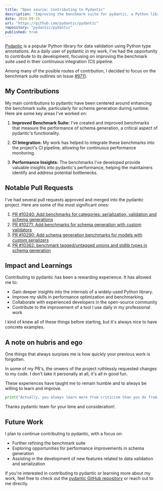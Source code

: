 ```yaml
---
title: "Open source: Contributing to Pydantic"
description: "Improving the benchmark suite for pydantic, a Python library I use daily for data validation."
date: 2024-09-25
url: "https://github.com/pydantic/pydantic"
repository: "pydantic/pydantic"
published: true
---
```


[Pydantic](https://github.com/pydantic/pydantic) is a popular Python library for data validation using Python type annotations. As a daily user of pydantic in my work, I've had the opportunity to contribute to its development, focusing on improving the benchmark suite used in their continuous integration (CI) pipeline.

Among many of the posible routes of contrbution, I decided to focus on the benchmark suite outlines on Issue [#9711](https://github.com/pydantic/pydantic/issues/9711).

## My Contributions

My main contributions to pydantic have been centered around enhancing the benchmark suite, particularly for schema generation during runtime. Here are some key areas I've worked on:

1. **Improved Benchmark Suite:** I've created and improved benchmarks that measure the performance of schema generation, a critical aspect of pydantic's functionality.

2. **CI Integration:** My work has helped to integrate these benchmarks into the project's CI pipeline, allowing for continuous performance monitoring.

3. **Performance Insights:** The benchmarks I've developed provide valuable insights into pydantic's performance, helping the maintainers identify and address potential bottlenecks.

## Notable Pull Requests

I've had several pull requests approved and merged into the pydantic project. Here are some of the most significant ones:

1. [PR #10240: Add benchmarks for categories: serialization, validation and schema generations](https://github.com/pydantic/pydantic/pull/10240)
2. [PR #10271: Add benchmarks for schema generation with custom validators](https://github.com/pydantic/pydantic/pull/10271)
3. [PR #10290: Add schema generation benchmarks for models with custom serializers](https://github.com/pydantic/pydantic/pull/10290)
4. [PR #10362: benchmark tagged/untagged unions and stdlib types in schema generation](https://github.com/pydantic/pydantic/pull/10362)

## Impact and Learnings

Contributing to pydantic has been a rewarding experience. It has allowed me to:

- Gain deeper insights into the internals of a widely-used Python library.
- Improve my skills in performance optimization and benchmarking.
- Collaborate with experienced developers in the open-source community
- Contribute to the improvement of a tool I use daily in my professional work

I kind of knew all of these things before starting, but it's always nice to have concrete examples.

## A note on hubris and ego

One things that always surpises me is how quickly your previous work is forgotten. 

In some of my PR's, the onwers of the project ruthlessly requested changes to my code. I don't take it personally at all, it's all in good fun.

These experiences have taught me to remain humble and to always be willing to learn and improve.

```python
print("Actually, you always learn more from criticism than you do from praise.")
```


Thanks pydantic team for your time and consideration!.

## Future Work

I plan to continue contributing to pydantic, with a focus on:

- Further refining the benchmark suite
- Exploring opportunities for performance improvements in schema generation
- Assisting in the development of new features related to data validation and serialization

If you're interested in contributing to pydantic or learning more about my work, feel free to check out the [pydantic GitHub repository](https://github.com/pydantic/pydantic) or reach out to me directly.

